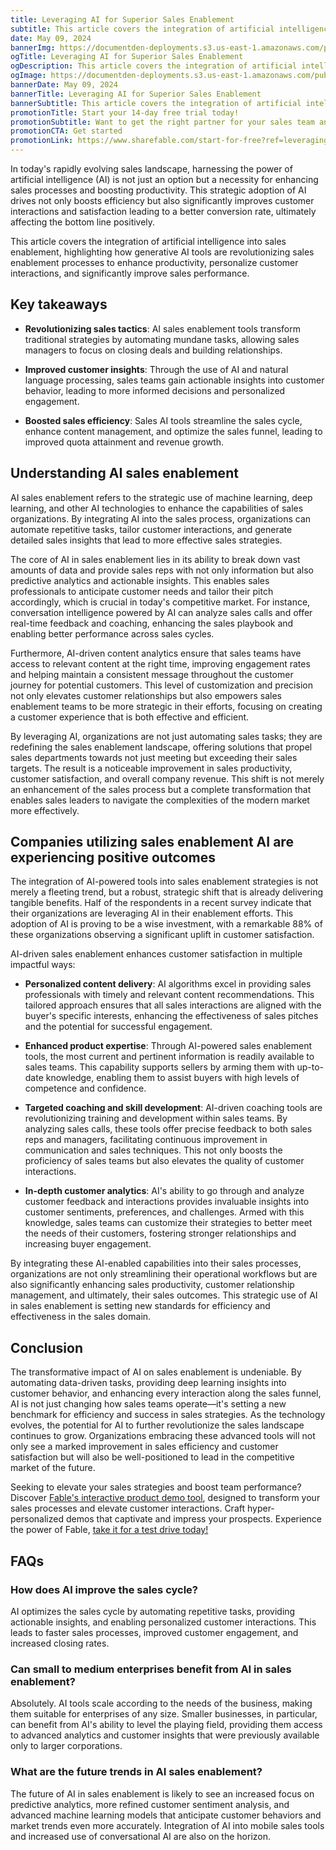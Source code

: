 ```yaml
---
title: Leveraging AI for Superior Sales Enablement
subtitle: This article covers the integration of artificial intelligence into sales enablement, highlighting how generative AI tools are revolutionizing sales enablement processes to enhance productivity, personalize customer interactions, and significantly improve sales performance.
date: May 09, 2024
bannerImg: https://documentden-deployments.s3.us-east-1.amazonaws.com/public/16ec9760-11fa-4cea-8c8c-84c28da6a451
ogTitle: Leveraging AI for Superior Sales Enablement
ogDescription: This article covers the integration of artificial intelligence into sales enablement, highlighting how generative AI tools are revolutionizing sales enablement processes to enhance productivity, personalize customer interactions, and significantly improve sales performance.
ogImage: https://documentden-deployments.s3.us-east-1.amazonaws.com/public/16ec9760-11fa-4cea-8c8c-84c28da6a451
bannerDate: May 09, 2024
bannerTitle: Leveraging AI for Superior Sales Enablement
bannerSubtitle: This article covers the integration of artificial intelligence into sales enablement, highlighting how generative AI tools are revolutionizing sales enablement processes to enhance productivity, personalize customer interactions, and significantly improve sales performance.
promotionTitle: Start your 14-day free trial today!
promotionSubtitle: Want to get the right partner for your sales team and close more deals?
promotionCTA: Get started
promotionLink: https://www.sharefable.com/start-for-free?ref=leveraging-ai-for-superior-sales-enablement
---
```


In today's rapidly evolving sales landscape, harnessing the power of artificial intelligence (AI) is not just an option but a necessity for enhancing sales processes and boosting productivity.  This strategic adoption of AI drives not only boosts efficiency but also significantly improves customer interactions and satisfaction leading to a better conversion rate, ultimately affecting the bottom line positively.

This article covers the integration of artificial intelligence into sales enablement, highlighting how generative AI tools are revolutionizing sales enablement processes to enhance productivity, personalize customer interactions, and significantly improve sales performance.

## Key takeaways

- **Revolutionizing sales tactics**: AI sales enablement tools transform traditional strategies by automating mundane tasks, allowing sales managers to focus on closing deals and building relationships.

- **Improved customer insights**: Through the use of AI and natural language processing, sales teams gain actionable insights into customer behavior, leading to more informed decisions and personalized engagement.

- **Boosted sales efficiency**: Sales AI tools streamline the sales cycle, enhance content management, and optimize the sales funnel, leading to improved quota attainment and revenue growth.

## Understanding AI sales enablement

AI sales enablement refers to the strategic use of machine learning, deep learning, and other AI technologies to enhance the capabilities of sales organizations. By integrating AI into the sales process, organizations can automate repetitive tasks, tailor customer interactions, and generate detailed sales insights that lead to more effective sales strategies.

The core of AI in sales enablement lies in its ability to break down vast amounts of data and provide sales reps with not only information but also predictive analytics and actionable insights. This enables sales professionals to anticipate customer needs and tailor their pitch accordingly, which is crucial in today's competitive market. For instance, conversation intelligence powered by AI can analyze sales calls and offer real-time feedback and coaching, enhancing the sales playbook and enabling better performance across sales cycles.

Furthermore, AI-driven content analytics ensure that sales teams have access to relevant content at the right time, improving engagement rates and helping maintain a consistent message throughout the customer journey for potential customers. This level of customization and precision not only elevates customer relationships but also empowers sales enablement teams to be more strategic in their efforts, focusing on creating a customer experience that is both effective and efficient.

By leveraging AI, organizations are not just automating sales tasks; they are redefining the sales enablement landscape, offering solutions that propel sales departments towards not just meeting but exceeding their sales targets. The result is a noticeable improvement in sales productivity, customer satisfaction, and overall company revenue. This shift is not merely an enhancement of the sales process but a complete transformation that enables sales leaders to navigate the complexities of the modern market more effectively.

## Companies utilizing sales enablement AI are experiencing positive outcomes

The integration of AI-powered tools into sales enablement strategies is not merely a fleeting trend, but a robust, strategic shift that is already delivering tangible benefits. Half of the respondents in a recent survey indicate that their organizations are leveraging AI in their enablement efforts. This adoption of AI is proving to be a wise investment, with a remarkable 88% of these organizations observing a significant uplift in customer satisfaction.

AI-driven sales enablement enhances customer satisfaction in multiple impactful ways:

- **Personalized content delivery**: AI algorithms excel in providing sales professionals with timely and relevant content recommendations. This tailored approach ensures that all sales interactions are aligned with the buyer's specific interests, enhancing the effectiveness of sales pitches and the potential for successful engagement.

- **Enhanced product expertise**: Through AI-powered sales enablement tools, the most current and pertinent information is readily available to sales teams. This capability supports sellers by arming them with up-to-date knowledge, enabling them to assist buyers with high levels of competence and confidence.

- **Targeted coaching and skill development**: AI-driven coaching tools are revolutionizing training and development within sales teams. By analyzing sales calls, these tools offer precise feedback to both sales reps and managers, facilitating continuous improvement in communication and sales techniques. This not only boosts the proficiency of sales teams but also elevates the quality of customer interactions.


- **In-depth customer analytics**: AI's ability to go through and analyze customer feedback and interactions provides invaluable insights into customer sentiments, preferences, and challenges. Armed with this knowledge, sales teams can customize their strategies to better meet the needs of their customers, fostering stronger relationships and increasing buyer engagement.

By integrating these AI-enabled capabilities into their sales processes, organizations are not only streamlining their operational workflows but are also significantly enhancing sales productivity, customer relationship management, and ultimately, their sales outcomes. This strategic use of AI in sales enablement is setting new standards for efficiency and effectiveness in the sales domain.

## Conclusion

The transformative impact of AI on sales enablement is undeniable. By automating data-driven tasks, providing deep learning insights into customer behavior, and enhancing every interaction along the sales funnel, AI is not just changing how sales teams operate—it's setting a new benchmark for efficiency and success in sales strategies. As the technology evolves, the potential for AI to further revolutionize the sales landscape continues to grow. Organizations embracing these advanced tools will not only see a marked improvement in sales efficiency and customer satisfaction but will also be well-positioned to lead in the competitive market of the future.

Seeking to elevate your sales strategies and boost team performance? Discover [Fable's interactive product demo tool](https://www.sharefable.com/?ref=leveraging-ai-for-superior-sales-enablement), designed to transform your sales processes and elevate customer interactions. Craft hyper-personalized demos that captivate and impress your prospects. Experience the power of Fable, [take it for a test drive today!](https://www.sharefable.com/start-for-free?ref=leveraging-ai-for-superior-sales-enablement)
 
## FAQs

### How does AI improve the sales cycle?

AI optimizes the sales cycle by automating repetitive tasks, providing actionable insights, and enabling personalized customer interactions. This leads to faster sales processes, improved customer engagement, and increased closing rates.

### Can small to medium enterprises benefit from AI in sales enablement?

Absolutely. AI tools scale according to the needs of the business, making them suitable for enterprises of any size. Smaller businesses, in particular, can benefit from AI's ability to level the playing field, providing them access to advanced analytics and customer insights that were previously available only to larger corporations.

### What are the future trends in AI sales enablement?

The future of AI in sales enablement is likely to see an increased focus on predictive analytics, more refined customer sentiment analysis, and advanced machine learning models that anticipate customer behaviors and market trends even more accurately. Integration of AI into mobile sales tools and increased use of conversational AI are also on the horizon.
